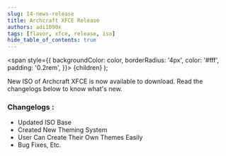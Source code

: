 ```yaml
---
slug: 14-news-release
title: Archcraft XFCE Release
authors: adi1090x
tags: [flavor, xfce, release, iso]
hide_table_of_contents: true
---
```


<!-- Badges -->
  <span
    style={{
      backgroundColor: color,
      borderRadius: '4px',
      color: '#fff',
      padding: '0.2rem',
    }}>
    {children}
  </span>
);

New ISO of Archcraft XFCE is now available to download. Read the changelogs below to know what's new.

<!--truncate-->

### Changelogs :
- Updated ISO Base
- Created New Theming System
- User Can Create Their Own Themes Easily
- Bug Fixes, Etc.
